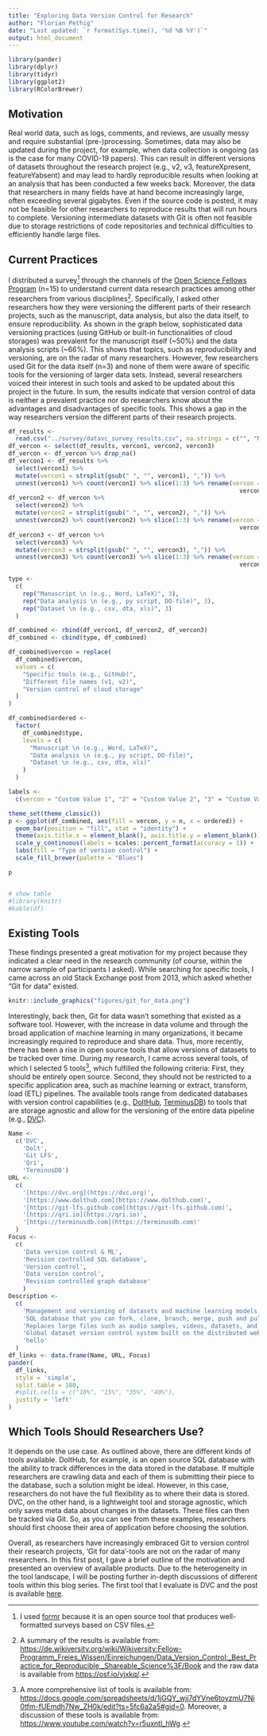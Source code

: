 ```yaml
---
title: "Exploring Data Version Control for Research"
author: "Florian Pethig"
date: "Last updated: `r format(Sys.time(), '%d %B %Y')`"
output: html_document
---
```


```r
library(pander)
library(dplyr)
library(tidyr)
library(ggplot2)
library(RColorBrewer)
```

## Motivation

Real world data, such as logs, comments, and reviews, are usually messy and require substantial (pre-)processing. Sometimes, data may also be updated during the project, for example, when data collection is ongoing (as is the case for many COVID-19 papers). This can result in different versions of datasets throughout the research project (e.g., v2, v3, featureXpresent, featureYabsent) and may lead to hardly reproducible results when looking at an analysis that has been conducted a few weeks back. Moreover, the data that researchers in many fields have at hand become increasingly large, often exceeding several gigabytes. Even if the source code is posted, it may not be feasible for other researchers to reproduce results that will run hours to complete. Versioning intermediate datasets with Git is often not feasible due to storage restrictions of code repositories and technical difficulties to efficiently handle large files.

## Current Practices

I distributed a survey[^1] through the channels of the [Open Science Fellows Program](https://en.wikiversity.org/wiki/Wikimedia_Deutschland/Open_Science_Fellows_Program) (n=15) to understand current data research practices among other researchers from various disciplines[^2]. Specifically, I asked other researchers how they were versioning the different parts of their research projects, such as the manuscript, data analysis, but also the data itself, to ensure reproducibility. As shown in the graph below, sophisticated data versioning practices (using GitHub or built-in functionalities of cloud storages) was prevalent for the manuscript itself (~50%) and the data analysis scripts (~66%). This shows that topics, such as reproducibility and versioning, are on the radar of many researchers. However, few researchers used Git for the data itself (n=3) and none of them were aware of specific tools for the versioning of larger data sets. Instead, several researchers voiced their interest in such tools and asked to be updated about this project in the future. In sum, the results indicate that version control of data is neither a prevalent practice nor do researchers know about the advantages and disadvantages of specific tools. This shows a gap in the way researchers version the different parts of their research projects.

```r
df_results <-
  read.csv("../survey/datavc_survey_results.csv", na.strings = c("", "NA"))
df_vercon <- select(df_results, vercon1, vercon2, vercon3)
df_vercon <- df_vercon %>% drop_na()
df_vercon1 <- df_results %>%
  select(vercon1) %>%
  mutate(vercon1 = strsplit(gsub(" ", "", vercon1), ",")) %>%
  unnest(vercon1) %>% count(vercon1) %>% slice(1:3) %>% rename(vercon =
                                                                 vercon1)
df_vercon2 <- df_vercon %>%
  select(vercon2) %>%
  mutate(vercon2 = strsplit(gsub(" ", "", vercon2), ",")) %>%
  unnest(vercon2) %>% count(vercon2) %>% slice(1:3) %>% rename(vercon =
                                                                 vercon2)
df_vercon3 <- df_vercon %>%
  select(vercon3) %>%
  mutate(vercon3 = strsplit(gsub(" ", "", vercon3), ",")) %>%
  unnest(vercon3) %>% count(vercon3) %>% slice(1:3) %>% rename(vercon =
                                                                 vercon3)

type <-
  c(
    rep("Manuscript \n (e.g., Word, LaTeX)", 3),
    rep("Data analysis \n (e.g., py script, DO-file)", 3),
    rep("Dataset \n (e.g., csv, dta, xls)", 3)
  )

df_combined <- rbind(df_vercon1, df_vercon2, df_vercon3)
df_combined <- cbind(type, df_combined)

df_combined$vercon = replace(
  df_combined$vercon,
  values = c(
    "Specific tools (e.g., GitHub)",
    "Different file names (v1, v2)",
    "Version control of cloud storage"
  )
)

df_combined$ordered <-
  factor(
    df_combined$type,
    levels = c(
      "Manuscript \n (e.g., Word, LaTeX)",
      "Data analysis \n (e.g., py script, DO-file)",
      "Dataset \n (e.g., csv, dta, xls)"
    )
  )

labels <-
  c(vercon = "Custom Value 1", "2" = "Custom Value 2", "3" = "Custom Value 3")

theme_set(theme_classic())
p <- ggplot(df_combined, aes(fill = vercon, y = n, x = ordered)) +
  geom_bar(position = "fill", stat = "identity") +
  theme(axis.title.x = element_blank(), axis.title.y = element_blank()) +
  scale_y_continuous(labels = scales::percent_format(accuracy = 1)) +
  labs(fill = "Type of version control") +
  scale_fill_brewer(palette = "Blues")

p


# show table
#library(knitr)
#kable(df)
```

## Existing Tools

These findings presented a great motivation for my project because they indicated a clear need in the research community (of course, within the narrow sample of participants I asked). While searching for specific tools, I came across an old Stack Exchange post from 2013, which asked whether "Git for data" existed.

```r
knitr::include_graphics("figures/git_for_data.png")
```

Interestingly, back then, Git for data wasn't something that existed as a software tool. However, with the increase in data volume and through the broad application of machine learning in many organizations, it became increasingly required to reproduce and share data. Thus, more recently, there has been a rise in open source tools that allow versions of datasets to be tracked over time. During my research, I came across several tools, of which I selected 5 tools[^3], which fulfilled the following criteria: First, they should be entirely open source. Second, they should not be restricted to a specific application area, such as machine learning or extract, transform, load (ETL) pipelines. The available tools range from dedicated databases with version control capabilities (e.g., [DoltHub](https://github.com/dolthub/dolt), [TerminusDB](https://github.com/terminusdb/terminusdb)) to tools that are storage agnostic and allow for the versioning of the entire data pipeline (e.g., [DVC](https://github.com/iterative/dvc)).

```r
Name <-
  c('DVC',
    'Dolt',
    'Git LFS',
    'Qri',
    'TerminusDB')
URL <-
  c(
    '[https://dvc.org](https://dvc.org)',
    '[https://www.dolthub.com](https://www.dolthub.com)',
    '[https://git-lfs.github.com](https://git-lfs.github.com)',
    '[https://qri.io](https://qri.io)',
    '[https://terminusdb.com](https://terminusdb.com)'
  )
Focus <-
  c(
    'Data version control & ML',
    'Revision controlled SQL database',
    'Version control',
    'Data version control',
    'Revision controlled graph database'
    )
Description <-
  c(
    'Management and versioning of datasets and machine learning models. Data can be saved in a number of different cloud or remote storage locations.',
    'SQL database that you can fork, clone, branch, merge, push and pull like a git repository.',
    'Replaces large files such as audio samples, videos, datasets, and graphics with text pointers inside Git, while storing the file contents on a remote server',
    'Global dataset version control system built on the distributed web.',
    'hello'
  )
df_links <- data.frame(Name, URL, Focus)
pander(
  df_links,
  style = 'simple',
  split.table = 180,
  #split.cells = c("10%", "15%", "35%", "40%"),
  justify = 'left'
)
```


## Which Tools Should Researchers Use?

It depends on the use case. As outlined above, there are different kinds of tools available. DoltHub, for example, is an open source SQL database with the ability to track differences in the data stored in the database. If multiple researchers are crawling data and each of them is submitting their piece to the database, such a solution might be ideal. However, in this case, researchers do not have the full flexibility as to where their data is stored. DVC, on the other hand, is a lightweight tool and storage agnostic, which only saves meta data about changes in the datasets. These files can then be tracked via Git. So, as you can see from these examples, researchers should first choose their area of application before choosing the solution.

Overall, as researchers have increasingly embraced Git to version control their research projects, 'Git for data'-tools are not on the radar of many researchers. In this first post, I gave a brief outline of the motivation and presented an overview of available products. Due to the heterogeneity in the tool landscape, I will be posting further in-depth discussions of different tools within this blog series. The first tool that I evaluate is DVC and the post is available [here](https://florianpethig.github.io/datavc/dvc).

[^1]: I used [formr](https://formr.org) because it is an open source tool that produces well-formatted surveys based on CSV files. 
[^2]: A summary of the results is available from: [https://de.wikiversity.org/wiki/Wikiversity:Fellow-Programm_Freies_Wissen/Einreichungen/Data_Version_Control:_Best_Practice_for_Reproducible,_Shareable_Science%3F/Book](https://de.wikiversity.org/wiki/Wikiversity:Fellow-Programm_Freies_Wissen/Einreichungen/Data_Version_Control:_Best_Practice_for_Reproducible,_Shareable_Science%3F/Book) and the raw data is available from [https://osf.io/vjxkq/](https://osf.io/vjxkq/).
[^3]: A more comprehensive list of tools is available from: [https://docs.google.com/spreadsheets/d/1jGQY_wjj7dYVne6toyzmU7Ni0tfm-fUEmdh7Nw_ZH0k/edit?ts=5fc6a2a5#gid=0](https://docs.google.com/spreadsheets/d/1jGQY_wjj7dYVne6toyzmU7Ni0tfm-fUEmdh7Nw_ZH0k/edit?ts=5fc6a2a5#gid=0). Moreover, a discussion of these tools is available from: [https://www.youtube.com/watch?v=r5uxntl_hWg](https://www.youtube.com/watch?v=r5uxntl_hWg).

